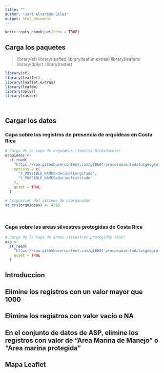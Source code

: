 ```yaml
---
title: ""
author: "Sara Alvarado Siles"
output: html_document
---
```


```r
knitr::opts_chunk$set(echo = TRUE)
```
## Carga los paquetes

>library(sf)
 library(leaflet)
 library(leaflet.extras)
 library(leafem)
 library(dplyr)
 library(raster)
 
```r
library(sf)
library(leaflet)
library(leaflet.extras)
library(leafem)
library(dplyr)
library(raster)
```
<br/>

## Cargar los datos 

### Capa sobre los registros de presencia de orquídeas en Costa Rica

```r

# Carga de la capa de orquídeas (familia Orchidaceae)
orquideas <-
  st_read(
    "https://raw.githubusercontent.com/gf0604-procesamientodatosgeograficos/2021i-datos/main/gbif/orchidaceae-cr-registros.csv",
    options = c(
      "X_POSSIBLE_NAMES=decimalLongitude",
      "Y_POSSIBLE_NAMES=decimalLatitude"
    ),
    quiet = TRUE
  )

# Asignación del sistema de coordenadas
st_crs(orquideas) <- 4326
```

<br/>

###  Capa sobre las areas silvestres protegidas de Costa Rica 

```r

# Carga de la capa de áreas silvestres protegidas (ASP)
asp <-
  st_read(
    "https://raw.githubusercontent.com/gf0604-procesamientodatosgeograficos/2021i-datos/main/sinac/asp/asp-wgs84.geojson",
    quiet = TRUE
  )
```


## Introduccion

##  Elimine los registros con un valor mayor que 1000 

##  Elimine los registros con valor vacío o NA

## En el conjunto de datos de ASP, elimine los registros con valor de “Area Marina de Manejo” o “Area marina protegida”

## Mapa Leaflet


